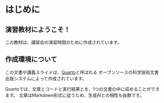 # はじめに {.unnumbered}

## 演習教材にようこそ！
この教材は、講習会の演習時間のために作成されています。

## 作成環境について
この文書や講義スライドは、[Quarto](https://quarto.org/)と呼ばれる
オープンソースの科学技術文書出版システムによって作成されています。

Quartoでは、文章とコードと実行結果とを、1つの文書の中に収めることができます。
文章はMarkdown形式に従うため、生成AIとの相性も抜群です。
